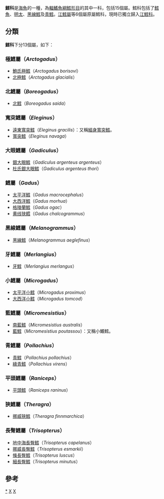 {{Automatic taxobox
| fossil_range = {{Fossil range|漸新世|現在}}<ref name=FB>{{FishBase family |family=Gadidae |year=2008 |month=December}}</ref>
| image = Atlantic cod.jpg
| image_upright = 1.15
| image_caption =''[[Gadus_morhua|Gadus morhua]]''
| taxon = Gadidae
| authority = [[Constantine_Samuel_Rafinesque|Rafinesque]], 1810
| subdivision_ranks = 屬
| subdivision = ''[[Arctogadus|Arctogadus]]''<br />
''[[Boreogadus|Boreogadus]]''<br />
''[[Eleginus|Eleginus]]''<br />
''[[Gadiculus|Gadiculus]]''<br />
''[[Gadus|Gadus]]''<br />
''[[Melanogrammus|Melanogrammus]]''<br />
''[[Merlangius|Merlangius]]''<br />
''[[Microgadus|Microgadus]]''<br />
''[[Micromesistius|Micromesistius]]''<br />
''[[Pollachius|Pollachius]]''<br />
''[[Raniceps|Raniceps]]''<br />
''[[Trisopterus|Trisopterus]]''
}}

'''鱈科'''是[[海魚|海魚]]的一種，為[[輻鰭魚綱|輻鰭魚綱]][[鱈形目|鱈形目]]的其中一科，包括15個屬。鱈科包括了[[鱈魚|鱈魚]]、[[明太|明太]]、[[黑線鱈|黑線鱈]]及[[青鱈|青鱈]]。[[江鱈屬|江鱈屬]]等6個屬原屬鱈科，現時已獨立歸入[[江鱈科|江鱈科]]。

== 分類 ==
'''鱈科'''下分13個屬，如下：

=== 極鱈屬（''Arctogadus''） ===
* [[鮑氏極鱈|鮑氏極鱈]]（''Arctogadus borisovi''）
* [[北極鱈|北極鱈]]（''Arctogadus glacialis''）

=== 北鱈屬（''Boreogadus''） ===
* [[北鱈|北鱈]]（''Boreogadus saida''）

=== 寬突鱈屬（''Eleginus''） ===
* [[遠東寬突鱈|遠東寬突鱈]]（''Eleginus gracilis''）：又稱[[細身寬突鱈|細身寬突鱈]]。
* [[寬突鱈|寬突鱈]]（''Eleginus navaga''）

=== 大眼鱈屬（''Gadiculus''） ===
* [[銀大眼鱈|銀大眼鱈]]（''Gadiculus argenteus argenteus''）
* [[杜氏銀大眼鱈|杜氏銀大眼鱈]]（''Gadiculus argenteus thori''）

=== 鱈屬（''Gadus''） ===
* [[大头鳕|太平洋鱈]]（''Gadus macrocephalus''）
* [[大西洋鱈|大西洋鱈]]（''Gadus morhua''）
* [[格陵蘭鱈|格陵蘭鱈]]（''Gadus ogac''）
* [[黄线狭鳕|黄线狭鳕]]（''Gadus chalcogrammus''）

=== 黑線鱈屬（''Melanogrammus''） ===
* [[黑線鱈|黑線鱈]]（''Melanogrammus aeglefinus''）

=== 牙鱈屬（''Merlangius''） ===
* [[牙鱈|牙鱈]]（''Merlangius merlangus''）

=== 小鱈屬（''Microgadus''） ===
* [[太平洋小鱈|太平洋小鱈]]（''Microgadus proximus''）
* [[大西洋小鱈|大西洋小鱈]]（''Microgadus tomcod''）

=== 藍鱈屬（''Micromesistius''） ===
* [[南藍鱈|南藍鱈]]（''Micromesistius australis''）
* [[藍鱈|藍鱈]]（''Micromesistius poutassou''）：又稱小鰭鱈。

=== 青鱈屬（''Pollachius''） ===
* [[青鱈|青鱈]]（''Pollachius pollachius''）
* [[綠青鱈|綠青鱈]]（''Pollachius virens''）

=== 平頭鱈屬（''Raniceps''） ===
* [[平頭鱈|平頭鱈]]（''Raniceps raninus''）

=== 狹鱈屬（''Theragra''） ===
* [[挪威狹鱈|挪威狹鱈]]（''Theragra finnmarchica''）

=== 長臀鱈屬（''Trisopterus''） ===
* [[地中海長臀鱈|地中海長臀鱈]]（''Trisopterus capelanus''）
* [[挪威長臀鱈|挪威長臀鱈]]（''Trisopterus esmarkii''）
* [[條長臀鱈|條長臀鱈]]（''Trisopterus luscus''）
* [[細長臀鱈|細長臀鱈]]（''Trisopterus minutus''）

== 參考 ==
{{reflist}}

{{Authority control}}
{{Taxonbar|from=Q208028}}

[[Category:鱈科|*]]
[[Category:_鱈形目|X]]
[[Category:_1810年描述的分类群|X]]